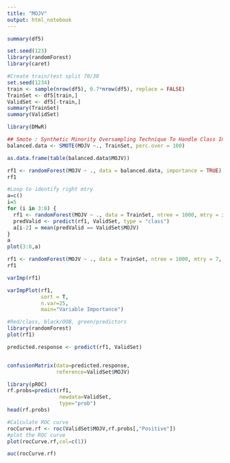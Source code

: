 ---
title: "MOJV"
output: html_notebook
---



```{r}
summary(df5)
```

```{r}
set.seed(123)
library(randomForest)
library(caret)
```

```{r}
#Create train/test split 70/30
set.seed(1234)
train <- sample(nrow(df5), 0.7*nrow(df5), replace = FALSE)
TrainSet <- df5[train,]
ValidSet <- df5[-train,]
summary(TrainSet)
summary(ValidSet)

```


```{r}
library(DMwR)

## Smote : Synthetic Minority Oversampling Technique To Handle Class Imbalance In Binary Classification; code below puts it at 1:1 balance
balanced.data <- SMOTE(MOJV ~., TrainSet, perc.over = 100)

as.data.frame(table(balanced.data$MOJV))
```

```{r}
rf1 <- randomForest(MOJV ~ ., data = balanced.data, importance = TRUE)
rf1
```



```{r}
#Loop to identify right mtry
a=c()
i=5
for (i in 3:8) {
  rf1 <- randomForest(MOJV ~ ., data = TrainSet, ntree = 1000, mtry = i, importance = TRUE)
  predValid <- predict(rf1, ValidSet, type = "class")
  a[i-2] = mean(predValid == ValidSet$MOJV)
}
a
plot(3:8,a)
```





```{r}
rf1 <- randomForest(MOJV ~ ., data = TrainSet, ntree = 1000, mtry = 7, importance = TRUE)
rf1
```
```{r}
varImp(rf1)
```
```{r}
varImpPlot(rf1,  
           sort = T,
           n.var=25,
           main="Variable Importance")
```

```{r}
#Red/class, black/OOB, green/predictors
library(randomForest)
plot(rf1)
```

```{r}
predicted.response <- predict(rf1, ValidSet)


confusionMatrix(data=predicted.response,  
                reference=ValidSet$MOJV)
```

```{r}
library(pROC)
rf.probs=predict(rf1,
                 newdata=ValidSet,
                 type="prob")
head(rf.probs)
```
```{r}
#Calculate ROC curve
rocCurve.rf <- roc(ValidSet$MOJV,rf.probs[,"Positive"])
#plot the ROC curve
plot(rocCurve.rf,col=c(1))
```

```{r}
auc(rocCurve.rf)
```






